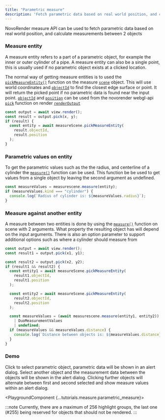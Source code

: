 ```yaml
---
title: "Parametric measure"
description: 'Fetch parametric data based on real world position, and calculate measurements between 2 objects using Measure API.'
---
```



NovoRender measure API can be used to fetch parametric data based on real world position, and calculate measurements between 2 objects

### Measure entity

A measure entity refers to a part of a parametric object, for example the inner or outer cylinder of a pipe.
A measure entity can also be a single point, this is usually used if no parametric object exists at a clicked location.

The normal way of getting measure entities is to used the <code>[pickMeasureEntity()](/docs/measure-api/interfaces/Measure.MeasureScene#pickmeasureentity)</code> function on the measure <code>[scene](/docs/measure-api/interfaces/Measure.MeasureScene#pickmeasureentity)</code> object. This will use world coordinates and <code>[objectId](/docs/webgl-api/interfaces/NovoRender.PickInfo#objectid)</code> to find the closest edge surface or point. It will return the picked point if no parametric data is found near the input point. <code>[objectId](/docs/webgl-api/interfaces/NovoRender.PickInfo#objectid)</code> and <code>[position](/docs/webgl-api/interfaces/NovoRender.PickInfo#position)</code> can be used from the novorender webgl-api <code>[pick](/docs/webgl-api/interfaces/NovoRender.View#pick)</code> function on render <code>[renderOutput](/docs/webgl-api/interfaces/NovoRender.RenderOutput)</code>

```typescript
const output = await view.render();
const result = output.pick(x, y);
if (result) {
  const entity = await measureScene.pickMeasureEntity(
    result.objectId,
    result.position
  );
}
```

### Parametric values on entity

To get the parametric values such as the the radius, and centerline of a cylinder the <code>[measure()](/docs/measure-api/interfaces/Measure.MeasureScene#measure)</code>
function can be used. This function be be used to get values from a single object by leaving the second argument as undefined.

```typescript
const measureValues = measurescene.measure(entity);
if (measureValues.kind === "cylinder") {
  console.log(`Radius of cylinder is: ${measureValues.radius}`);
}
```

### Measure against another entity

A measure between two entities is done by using the <code>[measure()](/docs/measure-api/interfaces/Measure.MeasureScene#measure)</code> function on scene with 2 arguments.
What property the resulting object has will depend on the input arguments. There is also an option parameter
to support additional options such as where a cylinder should measure from

```typescript
const output = await view.render();
const result1 = output.pick(x1, y1);

const result2 = output.pick(x2, y2);
if (result1 && result2) {
  const entity1 = await measureScene.pickMeasureEntity(
    result1.objectId,
    result1.position
  );

  const entity2 = await measureScene.pickMeasureEntity(
    result2.objectId,
    result2.position
  );

  const measureValues = (await measurescene.measure(entity1, entity2)) as
    | DuoMeasurementValues
    | undefined;
  if (measureValues && measureValues.distance) {
    console.log(`Distance between objects is: ${measureValues.distance}`);
  }
}
```

### Demo

Click to select parametric object, parametric data will be shown in an alert dialog. Select another object and the measurement data between the objects will be shown in the alert dialog.
Clicking further objects will alternate between first and second selected and show measure values within an alert dialog.

<PlaygroundComponent {...tutorials.measure.parametric_measure}></PlaygroundComponent>

:::note
Currently, there are a maximum of 256 highlight groups, the last one (#255) being reserved for objects that should not be rendered.
:::
